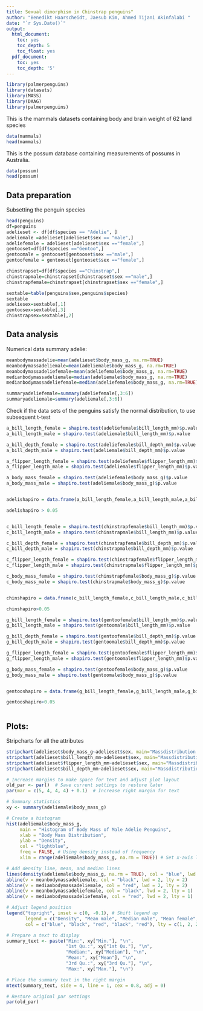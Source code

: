 ```yaml
---
title: Sexual dimorphism in Chinstrap penguins"
author: "Benedikt Haarscheidt, Jaesub Kim, Ahmed Tijani Akinfalabi "
date: "`r Sys.Date()`"
output:
  html_document:
    toc: yes
    toc_depth: 5
    toc_float: yes
  pdf_document:
    toc: yes
    toc_depth: '5'
---
```


```r

library(palmerpenguins)
library(datasets)
library(MASS)
library(DAAG)
library(palmerpenguins)
```

This is the mammals datasets containing body and brain weight of 62 land species

```r
data(mammals)
head(mammals)
```

This is the possum database containing measurements of possums in Australia.

```r
data(possum)
head(possum)
```

## Data preparation

Subsetting the penguin species 
```r
head(penguins)
df=penguins
adelieset <- df[df$species == "Adelie", ]
adeliemale =adelieset[adelieset$sex == "male",]
adeliefemale = adelieset[adelieset$sex =="female",]
gentooset=df[df$species =="Gentoo",]
gentoomale = gentooset[gentooset$sex =="male",]
gentoofemale = gentooset[gentooset$sex =="female",]

chinstrapset=df[df$species =="Chinstrap",]
chinstrapmale=chinstrapset[chinstrapset$sex =="male",]
chinstrapfemale=chinstrapset[chinstrapset$sex =="female",]

```


```r
sextable=table(penguins$sex,penguins$species)
sextable
adeliesex=sextable[,1]
gentoosex=sextable[,3]
chinstrapsex=sextable[,2]

```


## Data analysis

Numerical data summary adelie:

```r
meanbodymassadelie=mean(adelieset$body_mass_g, na.rm=TRUE)
meanbodymassadeliemale=mean(adeliemale$body_mass_g, na.rm=TRUE)
meanbodymassadeliefemale=mean(adeliefemale$body_mass_g, na.rm=TRUE)
medianbodymassadeliemale=median(adeliemale$body_mass_g, na.rm=TRUE)
medianbodymassadeliefemale=median(adeliefemale$body_mass_g, na.rm=TRUE)

summaryadeliefemale=summary(adeliefemale[,3:6])
summaryadeliemale=summary(adeliemale[,3:6])


```

Check if the data sets of the penguins satisfy the normal distribution, to use subsequent t-test 

```r
a_bill_length_female = shapiro.test(adeliefemale$bill_length_mm)$p.value
a_bill_length_male = shapiro.test(adeliemale$bill_length_mm)$p.value

a_bill_depth_female = shapiro.test(adeliefemale$bill_depth_mm)$p.value
a_bill_depth_male = shapiro.test(adeliemale$bill_depth_mm)$p.value

a_flipper_length_female = shapiro.test(adeliefemale$flipper_length_mm)$p.value
a_flipper_length_male = shapiro.test(adeliemale$flipper_length_mm)$p.value

a_body_mass_female = shapiro.test(adeliefemale$body_mass_g)$p.value
a_body_mass_male = shapiro.test(adeliemale$body_mass_g)$p.value


adelishapiro = data.frame(a_bill_length_female,a_bill_length_male,a_bill_depth_female,a_bill_depth_male, a_flipper_length_female,a_flipper_length_male,a_body_mass_female,a_body_mass_male)

adelishapiro > 0.05


c_bill_length_female = shapiro.test(chinstrapfemale$bill_length_mm)$p.value
c_bill_length_male = shapiro.test(chinstrapmale$bill_length_mm)$p.value

c_bill_depth_female = shapiro.test(chinstrapfemale$bill_depth_mm)$p.value
c_bill_depth_male = shapiro.test(chinstrapmale$bill_depth_mm)$p.value

c_flipper_length_female = shapiro.test(chinstrapfemale$flipper_length_mm)$p.value
c_flipper_length_male = shapiro.test(chinstrapmale$flipper_length_mm)$p.value

c_body_mass_female = shapiro.test(chinstrapfemale$body_mass_g)$p.value
c_body_mass_male = shapiro.test(chinstrapmale$body_mass_g)$p.value


chinshapiro = data.frame(c_bill_length_female,c_bill_length_male,c_bill_depth_female,c_bill_depth_male, c_flipper_length_female,c_flipper_length_male,c_body_mass_female,c_body_mass_male)

chinshapiro>0.05

g_bill_length_female = shapiro.test(gentoofemale$bill_length_mm)$p.value
g_bill_length_male = shapiro.test(gentoomale$bill_length_mm)$p.value

g_bill_depth_female = shapiro.test(gentoofemale$bill_depth_mm)$p.value
g_bill_depth_male = shapiro.test(gentoomale$bill_depth_mm)$p.value

g_flipper_length_female = shapiro.test(gentoofemale$flipper_length_mm)$p.value
g_flipper_length_male = shapiro.test(gentoomale$flipper_length_mm)$p.value

g_body_mass_female = shapiro.test(gentoofemale$body_mass_g)$p.value
g_body_mass_male = shapiro.test(gentoomale$body_mass_g)$p.value


gentooshapiro = data.frame(g_bill_length_female,g_bill_length_male,g_bill_depth_female,g_bill_depth_male, g_flipper_length_female,g_flipper_length_male,g_body_mass_female,g_body_mass_male)

gentooshapiro>0.05
```


```r

```

## Plots:

Stripcharts for all the attributes
```r
stripchart(adelieset$body_mass_g~adelieset$sex, main="Massdistribution between the biological sexes",method="stack", col=c(2,4))
stripchart(adelieset$bill_length_mm~adelieset$sex, main="Massdistribution between the biological sexes",method="stack", col=c(2,4))
stripchart(adelieset$flipper_length_mm~adelieset$sex, main="Massdistribution between the biological sexes",method="stack", col=c(2,4))
stripchart(adelieset$bill_depth_mm~adelieset$sex, main="Massdistribution between the biological sexes",method="stack", col=c(2,4))

```

```r

# Increase margins to make space for text and adjust plot layout
old_par <- par()  # Save current settings to restore later
par(mar = c(5, 4, 4, 4) + 0.1)  # Increase right margin for text

# Summary statistics
xy <- summary(adeliemale$body_mass_g)

# Create a histogram
hist(adeliemale$body_mass_g,
     main = "Histogram of Body Mass of Male Adelie Penguins",
     xlab = "Body Mass Distribution",
     ylab = "Density",
     col = "lightblue",
     freq = FALSE, # Using density instead of frequency
     xlim = range(adeliemale$body_mass_g, na.rm = TRUE)) # Set x-axis limits

# Add density line, mean, and median lines
lines(density(adeliemale$body_mass_g, na.rm = TRUE), col = "blue", lwd = 2)
abline(v = meanbodymassadeliemale, col = "black", lwd = 2, lty = 2)
abline(v = medianbodymassadeliemale, col = "red", lwd = 2, lty = 2)
abline(v = meanbodymassadeliefemale, col = "black", lwd = 2, lty = 1)
abline(v = medianbodymassadeliefemale, col = "red", lwd = 2, lty = 1)

# Adjust legend position
legend("topright", inset = c(0, -0.1), # Shift legend up
       legend = c("Density", "Mean male", "Median male", "Mean female", "Median female"), 
       col = c("blue", "black", "red", "black", "red"), lty = c(1, 2, 2, 1, 1), lwd = 2)

# Prepare a text to display
summary_text <- paste("Min:", xy["Min."], "\n",
                      "1st Qu.:", xy["1st Qu."], "\n",
                      "Median:", xy["Median"], "\n",
                      "Mean:", xy["Mean"], "\n",
                      "3rd Qu.:", xy["3rd Qu."], "\n",
                      "Max:", xy["Max."], "\n")

# Place the summary text in the right margin
mtext(summary_text, side = 4, line = 1, cex = 0.8, adj = 0)

# Restore original par settings
par(old_par)
```